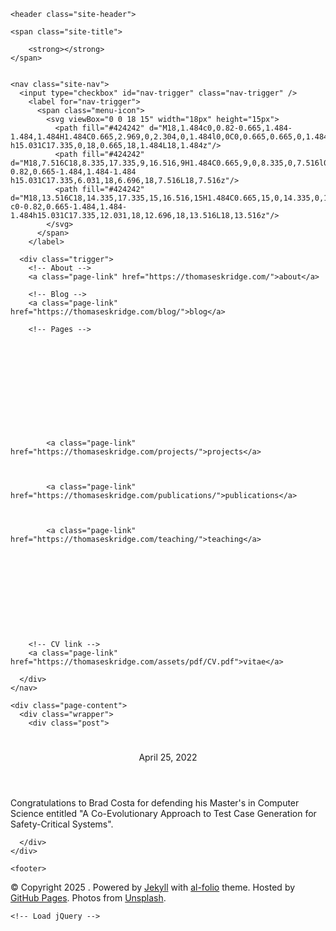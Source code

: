 <!DOCTYPE html>
<html>

  <head>
  <meta charset="utf-8">
  <meta name="viewport" content="width=device-width initial-scale=1" />
  <meta http-equiv="X-UA-Compatible" content="IE=edge">

  <title></title>
  <meta name="description" content="A simple, whitespace theme for academics. Based on [*folio](https://github.com/bogoli/-folio) design.
">

  

  <link rel="shortcut icon" href="https://thomaseskridge.com/assets/img/favicon.ico">

  <link rel="stylesheet" href="https://thomaseskridge.com/assets/css/main.css">
  <link rel="canonical" href="https://thomaseskridge.com/oldnews/announcement_2.mdx">
</head>


  <body>

    <header class="site-header">

  <div class="wrapper">

    
    <span class="site-title">
        
        <strong></strong> 
    </span>
    

    <nav class="site-nav">
      <input type="checkbox" id="nav-trigger" class="nav-trigger" />
        <label for="nav-trigger">
          <span class="menu-icon">
            <svg viewBox="0 0 18 15" width="18px" height="15px">
              <path fill="#424242" d="M18,1.484c0,0.82-0.665,1.484-1.484,1.484H1.484C0.665,2.969,0,2.304,0,1.484l0,0C0,0.665,0.665,0,1.484,0 h15.031C17.335,0,18,0.665,18,1.484L18,1.484z"/>
              <path fill="#424242" d="M18,7.516C18,8.335,17.335,9,16.516,9H1.484C0.665,9,0,8.335,0,7.516l0,0c0-0.82,0.665-1.484,1.484-1.484 h15.031C17.335,6.031,18,6.696,18,7.516L18,7.516z"/>
              <path fill="#424242" d="M18,13.516C18,14.335,17.335,15,16.516,15H1.484C0.665,15,0,14.335,0,13.516l0,0 c0-0.82,0.665-1.484,1.484-1.484h15.031C17.335,12.031,18,12.696,18,13.516L18,13.516z"/>
            </svg>
          </span>
        </label>

      <div class="trigger">
        <!-- About -->
        <a class="page-link" href="https://thomaseskridge.com/">about</a>

        <!-- Blog -->
        <a class="page-link" href="https://thomaseskridge.com/blog/">blog</a>

        <!-- Pages -->
        
          
        
          
        
          
        
          
        
          
        
          
            <a class="page-link" href="https://thomaseskridge.com/projects/">projects</a>
          
        
          
            <a class="page-link" href="https://thomaseskridge.com/publications/">publications</a>
          
        
          
            <a class="page-link" href="https://thomaseskridge.com/teaching/">teaching</a>
          
        
          
        
          
        
          
        
          
        

        <!-- CV link -->
        <a class="page-link" href="https://thomaseskridge.com/assets/pdf/CV.pdf">vitae</a>

      </div>
    </nav>

  </div>

</header>



    <div class="page-content">
      <div class="wrapper">
        <div class="post">

  <header class="post-header">
    <h1 class="post-title"></h1>
    <p class="post-meta">April 25, 2022</p>
  </header>

  <article class="post-content">
    Congratulations to Brad Costa for defending his Master's in Computer Science entitled "A Co-Evolutionary Approach to Test Case Generation for Safety-Critical Systems".

  </article>

  

</div>

      </div>
    </div>

    <footer>

  <div class="wrapper">
    &copy; Copyright 2025 .
    Powered by <a href="https://jekyllrb.com/" target="_blank">Jekyll</a> with <a href="https://github.com/alshedivat/al-folio">al-folio</a> theme. Hosted by <a href="https://pages.github.com/" target="_blank">GitHub Pages</a>. Photos from <a href="https://unsplash.com" target="_blank">Unsplash</a>.

    
  </div>

</footer>


    <!-- Load jQuery -->
<script src="//code.jquery.com/jquery-.min.js"></script>

<!-- Load Common JS -->
<script src="https://thomaseskridge.com/assets/js/common.js"></script>





<!-- Include custom icon fonts -->
<link rel="stylesheet" href="https://thomaseskridge.com/assets/css/fontawesome-all.min.css">
<link rel="stylesheet" href="https://thomaseskridge.com/assets/css/academicons.min.css">




  </body>

</html>
